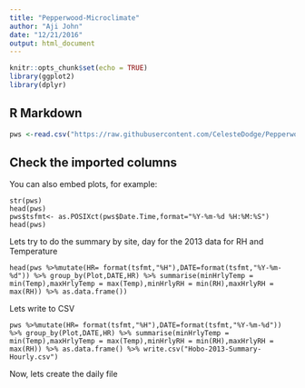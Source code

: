 ```yaml
---
title: "Pepperwood-Microclimate"
author: "Aji John"
date: "12/21/2016"
output: html_document
---
```


```r
knitr::opts_chunk$set(echo = TRUE)
library(ggplot2)
library(dplyr)
```

## R Markdown



```r
pws <-read.csv("https://raw.githubusercontent.com/CelesteDodge/PepperwoodVegPlots/master/HOBO/PPW_HOBO_2013_Master.csv")

```

## Check the imported columns

You can also embed plots, for example:

```{echo=FALSE}
str(pws)
head(pws)
pws$tsfmt<- as.POSIXct(pws$Date.Time,format="%Y-%m-%d %H:%M:%S")
head(pws)

```

Lets try to do the summary by site, day for the 2013 data for RH and Temperature

```{echo=FALSE}
head(pws %>%mutate(HR= format(tsfmt,"%H"),DATE=format(tsfmt,"%Y-%m-%d")) %>% group_by(Plot,DATE,HR) %>% summarise(minHrlyTemp = min(Temp),maxHrlyTemp = max(Temp),minHrlyRH = min(RH),maxHrlyRH = max(RH)) %>% as.data.frame())

```

Lets write to CSV

```{echo=FALSE}

pws %>%mutate(HR= format(tsfmt,"%H"),DATE=format(tsfmt,"%Y-%m-%d")) %>% group_by(Plot,DATE,HR) %>% summarise(minHrlyTemp = min(Temp),maxHrlyTemp = max(Temp),minHrlyRH = min(RH),maxHrlyRH = max(RH)) %>% as.data.frame() %>% write.csv("Hobo-2013-Summary-Hourly.csv")

```

Now, lets create the daily file
